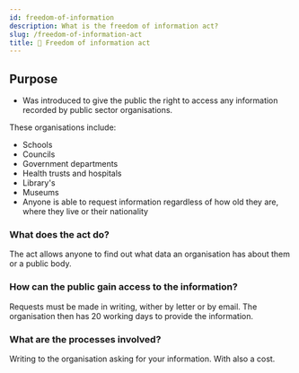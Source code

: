 ```yaml
---
id: freedom-of-information
description: What is the freedom of information act?
slug: /freedom-of-information-act
title: 🤲 Freedom of information act
---
```



## Purpose

- Was introduced to give the public the right to access any information recorded by public sector organisations.

These organisations include:

- Schools
- Councils
- Government departments
- Health trusts and hospitals
- Library's
- Museums
- Anyone is able to request information regardless of how old they are, where they live or their nationality

### What does the act do?

The act allows anyone to find out what data an organisation has about them or a public
body.

### How can the public gain access to the information?

Requests must be made in writing, wither by letter or by email. The organisation then
has 20 working days to provide the information.

### What are the processes involved?

Writing to the organisation asking for your information. With also a cost.